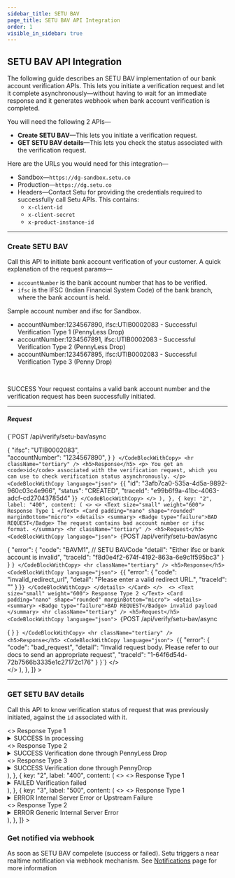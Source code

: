 ```yaml
---
sidebar_title: SETU BAV
page_title: SETU BAV API Integration
order: 1
visible_in_sidebar: true
---
```


## SETU BAV API Integration

The following guide describes an SETU BAV implementation of our bank account verification APIs. This lets you initiate a verification request and let it complete asynchronously—without having to wait for an immediate response and it generates webhook when bank account verification is completed.

You will need the following 2 APIs—

- **Create SETU BAV**—This lets you initiate a verification request.
- **GET SETU BAV details**—This lets you check the status associated with the verification request.

Here are the URLs you would need for this integration—

- Sandbox—`https://dg-sandbox.setu.co`
- Production—`https://dg.setu.co`
- Headers—Contact Setu for providing the credentials required to successfully call Setu APIs. This contains:
  - `x-client-id`
  - `x-client-secret`
  - `x-product-instance-id`

<hr class="primary" />

### Create SETU BAV

Call this API to initiate bank account verification of your customer. A quick explanation of the request params—

- `accountNumber` is the bank account number that has to be verified.
- `ifsc` is the IFSC (Indian Financial System Code) of the bank branch, where the bank account is held.

<Callout type="tip">
  Sample account number and ifsc for Sandbox.
  

- accountNumber:1234567890, ifsc:UTIB0002083 - Successful Verification Type 1 (PennyLess Drop)
- accountNumber:1234567891, ifsc:UTIB0002083 - Successful Verification Type 2 (PennyLess Drop)
- accountNumber:1234567895, ifsc:UTIB0002083 - Successful Verification Type 3 (Penny Drop)

</Callout>

<br />
<Row>
  <Portion desktopSpan="whole">
    <Tabs
      tabs={[
        {
          key: "1",
          label: "200",
          content: (
            <>
              <p>
                <Badge type="success">SUCCESS</Badge> Your request contains a
                valid bank account number and the verification request has been
                successfully initiated.
              </p>
              <hr className="tertiary" />
              <h5>Request</h5>
              <CodeBlockWithCopy language="json">
                {`POST  /api/verify/setu-bav/async
 
{ 
  "ifsc": "UTIB0002083",  
  "accountNumber": "1234567890", 
} `}
              </CodeBlockWithCopy>
              <hr className="tertiary" />
              <h5>Response</h5>
              <p>
                You get an <code>id</code> associated with the verification
                request, which you can use to check verification status
                asynchronously.
              </p>
              <CodeBlockWithCopy language="json">
                {`{
    "id": "3afb7ca0-535a-4d5a-9892-960c03c4e966",
    "status": "CREATED",
    "traceId": "e99b6f9a-41bc-4063-adcf-cd27043785d4"
}`}
              </CodeBlockWithCopy>
            </>
          ),
        },
        {
          key: "2",
          label: "400",
          content: (
            <>
              <>
                <Text size="small" weight="600">
                  Response Type 1
                </Text>
                <Card padding="nano" shape="rounded" marginBottom="micro">
                  <details>
                    <summary>
                      <Badge type="failure">BAD REQUEST</Badge> The request contains bad account number or ifsc format.
                    </summary>
                    <hr className="tertiary" />
                    <h5>Request</h5>
                    <CodeBlockWithCopy language="json">
                      {`POST /api/verify/setu-bav/async 
 
{
    "error": {
        "code": "BAVM1", // SETU BAVCode
        "detail": "Either ifsc or bank account is invalid",
        "traceId": "f8d0e4f2-674f-4192-863a-6e9c1f595bc3"
    }
} `}
                    </CodeBlockWithCopy>
                    <hr className="tertiary" />
                    <h5>Response</h5>
                    <CodeBlockWithCopy language="json">
                      {`{ 
    "error": { 
        "code": "invalid_redirect_url", 
        "detail": "Please enter a valid redirect URL.", 
        "traceId": "" 
    } 
}`}
                    </CodeBlockWithCopy>
                  </details>
                </Card>
              </> 
              <>
                <Text size="small" weight="600">
                  Response Type 2
                </Text>
                <Card padding="nano" shape="rounded" marginBottom="micro">
                  <details>
                    <summary>
                     <Badge type="failure">BAD REQUEST</Badge> invalid payload
                    </summary>
                    <hr className="tertiary" />
                    <h5>Request</h5>
                    <CodeBlockWithCopy language="json">
                      {`POST /api/verify/setu-bav/async 
 
{ 
} `}
                    </CodeBlockWithCopy>
                    <hr className="tertiary" />
                    <h5>Response</h5>
                    <CodeBlockWithCopy language="json">
                      {`{
    "error": {
        "code": "bad_request",
        "detail": "Invalid request body. Please refer to our docs to send an appropriate request",
        "traceId": "1-64f6d54d-72b7566b3335e1c27172c176"
    }
}`}
                    </CodeBlockWithCopy>
                  </details>
                </Card>
              </>  
            </>
          ),
        },
      ]}
    ></Tabs>
  </Portion>
</Row>

<hr class="primary" />

### GET SETU BAV details

Call this API to know verification status of request that was previously initiated, against the `id` associated with it.


<Row>
  <Portion desktopSpan="whole">
    <Tabs
      tabs={[
        {
          key: "1",
          label: "200",
          content: (
            <>
             <>
                <Text size="small" weight="600">
                  Response Type 1
                </Text>
                <Card padding="nano" shape="rounded" marginBottom="micro">
                  <details>
                    <summary>
                      <Badge type="success">SUCCESS</Badge> In processing
                    </summary>
                    <hr className="tertiary" />
                    <h5>Request</h5>
                    <CodeBlockWithCopy language="json">
                      {`GET /api/verify/setu-bav/:requestId`}
                    </CodeBlockWithCopy>
                    <hr className="tertiary" />
                    <h5>Response</h5>
                    <CodeBlockWithCopy language="json">
                      {`{
    "id": "3afb7ca0-535a-4d5a-9892-960c03c4e966",
    "status": "IN_PROGRESS",
    "traceId": "e99b6f9a-41bc-4063-adcf-cd27043785d4"
}`}
                    </CodeBlockWithCopy>
                  </details>
                </Card>
              </> 
              <>
                <Text size="small" weight="600">
                  Response Type 2
                </Text>
                <Card padding="nano" shape="rounded" marginBottom="micro">
                  <details>
                    <summary>
                      <Badge type="success">SUCCESS</Badge> Verification done through PennyLess Drop
                    </summary>
                    <hr className="tertiary" />
                    <h5>Request</h5>
                    <CodeBlockWithCopy language="json">
                      {`GET /api/verify/setu-bav/:requestId`}
                    </CodeBlockWithCopy>
                    <hr className="tertiary" />
                    <h5>Response</h5>
                    <CodeBlockWithCopy language="json">
                      {`{
    "id": "50c4b0a4-7de2-4eb3-9d78-153fb4d9991d",
    "status": "SUCCESS",
    "fulfillmentType": "PENNYLESS",
    "data": {
        "bankAccountNumber": "1234567890",
        "bankAccountIfsc": "UTIB0002083",
        "bankAccountName": "PAVANKUMAR KAMAT BIZ",
        "ifscCrossCheck": true,
        "ifscDetails": { // if ifscCrossCheck is true
            "name": "Axis Bank",
            "branch": "KAPODRA, SURAT",
            "center": "SURAT",
            "district": "SURAT",
            "state": "GUJARAT",
            "address": "J R SQUARE, MAMTA PARK - 1 KAPODRA, VARACHHA MAIN ROAD,  SURAT - 395 006",
            "contact": "+919824188896",
            "imps": "true",
            "rtgs": "true",
            "city": "SURAT",
            "iso3166": "IN-GJ",
            "neft": "true",
            "micr": "395211016",
            "upi": "true",
            "swift": ""
        },
        "entityType": "MERCHANT", // or 'INDIVIDUAL'
        "merchantDetails": { // if entityType is MERCHANT
            "mccCode": "1520",
            "identifier": {
                "merchantType": "SMALL",
                "merchantGenre": "OFFLINE",
                "onBoardingType": "BANK"
            },
            "name": {
                "brand": "praimports",
                "legal": "Indian",
                "franchise": "rajababuimpor"
            },
            "ownership": {
                "type": "PRIVATE"
            }
        }
    },
    "traceId": "1ab2fbc8-5b10-4358-8a87-a46592b89a6b"
}`}
                    </CodeBlockWithCopy>
                  </details>
                </Card>
              </> 
              <>
                <Text size="small" weight="600">
                  Response Type 3
                </Text>
                <Card padding="nano" shape="rounded" marginBottom="micro">
                  <details>
                    <summary>
                      <Badge type="success">SUCCESS</Badge> Verification done through PennyDrop
                    </summary>
                    <hr className="tertiary" />
                    <h5>Request</h5>
                    <CodeBlockWithCopy language="json">
                      {`GET /api/verify/setu-bav/:requestId`}
                    </CodeBlockWithCopy>
                    <hr className="tertiary" />
                    <h5>Response</h5>
                    <CodeBlockWithCopy language="json">
                      {`{
    "id": "3afb7ca0-535a-4d5a-9892-960c03c4e966",
    "status": "SUCCESS",
    "fulfillmentType": "PENNYDROP",
    "data": {
        // No "entityType" and "merchantDetails" in case of PennyDrop
        "bankAccountNumber": "1234567890",
        "bankAccountIfsc": "ABCD0123456",
        "bankAccountName": "Test User Name",
        "ifscCrossCheck": true,
        "ifscDetails": {
            "name": "State Bank of India",
            "branch": "CANTONMENT, BARODA",
            "center": "BARODA",
            "district": "BARODA",
            "state": "GUJARAT",
            "address": "BARODA MUNICIPAL CORPN. SHOPPING COMPLEX,NEAR FATEHGUNJ PETROL PUMP ,FATEHGUNJ BARODA ,PIN - 390002",
            "contact": "+912652795129",
            "imps": "true",
            "rtgs": "true",
            "city": "VADODARA",
            "iso3166": "IN-GJ",
            "neft": "true",
            "micr": "390002022",
            "upi": "true",
            "swift": ""
        }
    },
    "traceId": "cf7d0e36-1eb8-46b1-ac66-e0576d4d18f1"
}`}
                    </CodeBlockWithCopy>
                  </details>
                </Card>
              </>  
            </>
          ),
        },
        {
          key: "2",
          label: "400",
          content: (
            <>
             <>
                <Text size="small" weight="600">
                  Response Type 1
                </Text>
                <Card padding="nano" shape="rounded" marginBottom="micro">
                  <details>
                    <summary>
                      <Badge type="failure">FAILED</Badge> Verification failed
                    </summary>
                    <hr className="tertiary" />
                    <h5>Request</h5>
                    <CodeBlockWithCopy language="json">
                      {`GET /api/verify/setu-bav/:requestId`}
                    </CodeBlockWithCopy>
                    <hr className="tertiary" />
                    <h5>Response</h5>
                    <CodeBlockWithCopy language="json">
                      {`{
    "error": {
        "code": "BAV52", // SETU BAVCODE
        "detail": "Invalid account", // SETU BAVCODE description
        "traceId": "38e6b7c5-7e64-47b0-975b-26bf07efbc58"
    }
}`}
                    </CodeBlockWithCopy>
                  </details>
                </Card>
              </> 
            </>
          ),
        },
        {
          key: "3",
          label: "500",
          content: (
            <>
             <>
                <Text size="small" weight="600">
                  Response Type 1
                </Text>
                <Card padding="nano" shape="rounded" marginBottom="micro">
                  <details>
                    <summary>
                      <Badge type="failure">ERROR</Badge> Internal Server Error or Upstream Failure
                    </summary>
                    <hr className="tertiary" />
                    <h5>Request</h5>
                    <CodeBlockWithCopy language="json">
                      {`GET /api/verify/setu-bav/:requestId`}
                    </CodeBlockWithCopy>
                    <hr className="tertiary" />
                    <h5>Response</h5>
                    <CodeBlockWithCopy language="json">
                      {`{
    "error": {
        "code": "BAV2000", // or BAV2001 for internal error
        "detail": "Upsteam error", // SETU BAVCODE description
        "traceId": "38e6b7c5-7e64-47b0-975b-26bf07efbc58"
    }
}`}
                    </CodeBlockWithCopy>
                  </details>
                </Card>
              </> 
               <>
                <Text size="small" weight="600">
                  Response Type 2
                </Text>
                <Card padding="nano" shape="rounded" marginBottom="micro">
                  <details>
                    <summary>
                      <Badge type="failure">ERROR</Badge> Generic Internal Server Error
                    </summary>
                    <hr className="tertiary" />
                    <h5>Request</h5>
                    <CodeBlockWithCopy language="json">
                      {`GET /api/verify/setu-bav/:requestId`}
                    </CodeBlockWithCopy>
                    <hr className="tertiary" />
                    <h5>Response</h5>
                    <CodeBlockWithCopy language="json">
                      {`{
    "error": {
        "code": "internal_server_error",
        "detail": "Internal server error",
        "traceId": "38e6b7c5-7e64-47b0-975b-26bf07efbc58"
    }
}`}
                    </CodeBlockWithCopy>
                  </details>
                </Card>
              </> 
            </>
          ),
        },
      ]}
    ></Tabs>
  </Portion>
</Row>


### Get notified via webhook
As soon as SETU BAV compelete (success or failed). Setu triggers a near realtime notification via webhook mechanism.
See <a href="./notifications" target="_blank">Notifications</a> page for more information

<WasPageHelpful />
